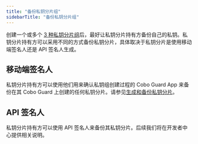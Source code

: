 ```yaml
---
title: "备份私钥分片组"
sidebarTitle: "备份私钥分片组"
---
```


创建一个或多个 [3 种私钥分片组](/cn/portal/mpc-wallets/ocw/create-key-share-groups)后，最好让私钥分片持有方备份自己的私钥。私钥分片持有方可以采用不同的方式备份私钥分片，具体取决于私钥分片是使用移动端签名人还是 API 签名人生成。

## 移动端签名人
私钥分片持有方可以使用他们用来确认私钥组创建过程的 Cobo Guard App 来备份在其 Cobo Guard 上创建的任何私钥分片。请参见[生成和备份私钥分片](/cn/guard/generate-and-back-up-key-shares)。

## API 签名人
私钥分片持有方可以使用 API 签名人来备份其私钥分片。后续我们将在开发者中心提供相关说明。